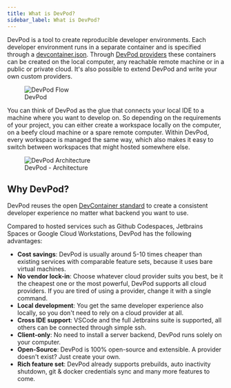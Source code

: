 ```yaml
---
title: What is DevPod?
sidebar_label: What is DevPod?
---
```


DevPod is a tool to create reproducible developer environments. Each developer environment runs in a separate container and is specified through a [devcontainer.json](https://containers.dev/). Through [DevPod providers](./managing-providers/what-are-providers) these containers can be created on the local computer, any reachable remote machine or in a public or private cloud. It's also possible to extend DevPod and write your own custom providers.

<figure>
  <img src="/docs/media/devpod-flow.gif" alt="DevPod Flow" />
  <figcaption>DevPod</figcaption>
</figure>

You can think of DevPod as the glue that connects your local IDE to a machine where you want to develop on. So depending on the requirements of your project, you can either create a workspace locally on the computer, on a beefy cloud machine or a spare remote computer. Within DevPod, every workspace is managed the same way, which also makes it easy to switch between workspaces that might hosted somewhere else.


<figure>
  <img src="/docs/media/devpod-architecture.svg" alt="DevPod Architecture" />
  <figcaption>DevPod - Architecture</figcaption>
</figure>

## Why DevPod?

DevPod reuses the open [DevContainer standard](https://containers.dev/) to create a consistent developer experience no matter what backend you want to use.

Compared to hosted services such as Github Codespaces, Jetbrains Spaces or Google Cloud Workstations, DevPod has the following advantages:
* **Cost savings**: DevPod is usually around 5-10 times cheaper than existing services with comparable feature sets, because it uses bare virtual machines.
* **No vendor lock-in**: Choose whatever cloud provider suits you best, be it the cheapest one or the most powerful, DevPod supports all cloud providers. If you are tired of using a provider, change it with a single command.
* **Local development**: You get the same developer experience also locally, so you don't need to rely on a cloud provider at all.
* **Cross IDE support**: VSCode and the full Jetbrains suite is supported, all others can be connected through simple ssh.
* **Client-only**: No need to install a server backend, DevPod runs solely on your computer.
* **Open-Source**: DevPod is 100% open-source and extensible. A provider doesn't exist? Just create your own.
* **Rich feature set**: DevPod already supports prebuilds, auto inactivity shutdown, git & docker credentials sync and many more features to come.